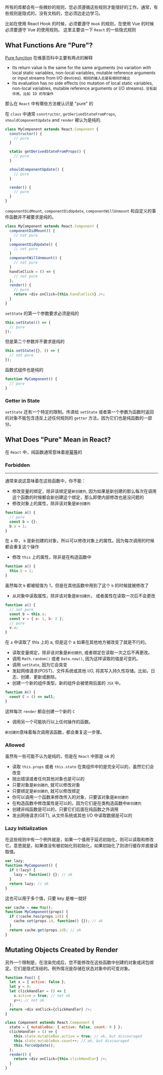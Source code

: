 所有的库都会有一些微妙的规则，您必须遵循这些规则才能很好的工作。通常，有些规则是隐式的，没有文档的，您必须边走边学习。

比如在使用 React Hook 的时候，必须要遵守 `Hook` 的规则，在使用 Vue 的时候必须要遵守 Vue 的使用规则。 这里主要谈一下 `React` 的一些隐式规则

## What Functions Are "Pure"?

[Pure function](https://en.wikipedia.org/wiki/Pure_function) 在维基百科中主要有两点的解释

- Its return value is the same for the same arguments (no variation with local static variables, non-local variables, mutable reference arguments or input streams from I/O devices).
  `相同的输入总是有相同的输出`
- Its evaluation has no side effects (no mutation of local static variables, non-local variables, mutable reference arguments or I/O streams).
  `没有副作用，比如 IO 的写操作`

那么在 `React` 中有哪些方法被认识是 "pure" 的

在 `class` 中通常 `constructor`, `getDerivedStateFromProps`, `shouldComponentUpdate` and `render` 被认为是纯的.

```js
class MyComponent extends React.Component {
  constructor() {
    // pure
  }

  static getDerivedStateFromProps() {
    // pure
  }

  shouldComponentUpdate() {
    // pure
  }

  render() {
    // pure
  }
}
```

`componentDidMount`, `componentDidUpdate`, `componentWillUnmount` 和自定义的事件函数并不被要求是纯的。

```js
class MyComponent extends React.Component {
  componentDidMount() {
    // not pure
  }
  componentDidUpdate() {
    // not pure
  }
  componentWillUnmount() {
    // not pure
  }
  handleClick = () => {
    // not pure
  };
  render() {
    // pure
    return <div onClick={this.handleClick} />;
  }
}
```

`setState` 的第一个参数要求必须是纯的

```js
this.setState(() => {
  // pure
});
```

但是第二个参数并不要求是纯的

```js
this.setState({}, () => {
  // not pure
});
```

函数式组件也是纯的

```js
function MyComponent() {
  // pure
}
```

### Getter in State

`setState` 还有一个特定的限制。传递给 `setState` 或者第一个参数为函数时返回的对象不能包含违反上述任何规则的 `getter` 方法，因为它们也是纯函数的一部分。

## What Does "Pure" Mean in React?

在 `React` 中，纯函数通常意味着是[幂等](https://zh.wikipedia.org/wiki/%E5%86%AA%E7%AD%89)的

### Forbidden

---

通常来说这意味着在这些函数中，你不能：

- 修改变量的绑定，除非该绑定是`新创建的`, 因为如果是新创建的那么每次在调用这个函数的时候都会新创建这个绑定，那么即使内部修改也是没问题的
- 修改对象上的属性，除非该对象是`新创建的`

```js
function a() {
  // pure
  const b = {};
  b.a = 1;
}
```

在 `a` 中， `b` 是新创建的对象，所以可以修改对象上的属性。因为每次调用的时候都会重复这个操作

- 修改 `this` 上的属性，除非是在构造函数中

```js
function a() {
  this.b = 1;
}
```

虽然每次 `b` 都被赋值为 1，但是在其他函数中用到了这个 `b` 的时候就被修改了

- 从对象中读取属性，除非该对象是`新创建的`， 或者属性在读取一次后不会更改

```js
function a() {
  // not pure
  const b = this.a;
  const v = { a: 1, b: 2 };
  // pure
  v.a;
}
```

在 `a` 中读取了 this 上的 a, 但是这个 a 如果在其他地方被改变了就是不行的。

- 读取变量绑定，除非该对象是`新创建的`, 或者绑定在读取一次之后不再更改。
- 调用 `Math.random()` 或者 `Date.now()`, 因为这样读取的值是可变的。
- 调用 `setState`, 因为它会突变
- 发起网络请求(POST)、文件系统或其他 I/O, 将其写入持久性存储。比如，日志、创建、更新或删除。
- 创建一个新的组件类型。新的组件会被使用后面的 `JSX` 中。

```js
function A() {
  const C = () => null;
}
```

这样每次 `render` 都会创建一个新的 `C`

- 调用另一个可能执行以上任何操作的函数。

`新创建的`意味着每次调用该函数，都会重复这一步骤。

### Allowed

虽然有一些可能不认为是纯的，但是在 `React` 中那是 ok 的

- 读取 `this.props` 或者 `this.state` 在类组件中的是完全可以的，虽然它们会改变
- 抛出错误或者任何其他对象也是可以的
- 只要对象是`新创建的`, 就可以修改对象
- 只要绑定是`新创建的`, 就可以修改绑定
- 你可以调用一个函数来修改传入的对象，只要该对象是`新创建的`
- 在构造函数中修改属性是可以的，因为它们是在类构造函数中`新创建的`
- 创建非纯函数是可以的，只要它们后面在纯函数之外调用
- 发出网络请求(GET), 从文件系统或其他 I/O 中读取数据是可以的

### Lazy Initialization

在这些规则中有一个例外就是，如果一个值用于延迟初始化，则可以读取和修改它。意思就是，如果值没有被初始化则初始化，如果初始化了则进行缓存并直接读取值。

```js
var lazy;
function MyComponent() {
  if (!lazy) {
    lazy = function() {}; // ok
  }
  return lazy; // ok
}
```

这也可以用于多个值，只要 key 是唯一就好

```js
var cache = new Map();
function MyComponent(props) {
  if (!cache.has(props.id)) {
    cache.set(props.id, function() {}); // ok
  }
  return cache.get(props.id); // ok
}
```

## Mutating Objects Created by Render

另外一个限制是，在渲染完成后，您不能修改在这些函数中创建的对象或闭包绑定。它们是隐式冻结的。例外情况是存储在状态对象中的可变对象。

```js
function Foo() {
  let x = { active: false };
  let y = 0;
  let clickHandler = () => {
    x.active = true; // not ok
    y++; // not ok
  };
  return <div onClick={clickHandler} />;
}
```

```js
class Component extends React.Component {
  state = { mutableBox: { active: false, count: 0 } };
  clickHandler = () => {
    this.state.mutableBox.active = true; // ok, but discouraged
    this.state.mutableBox.count++; // ok, but discouraged
    this.forceUpdate();
  };
  render() {
    return <div onClick={this.clickHandler} />;
  }
}
```

